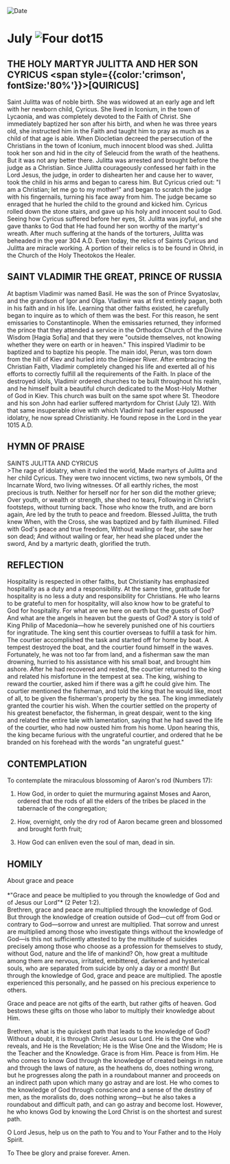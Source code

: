 
<RunningHead />
<Image src="/title-imprint.png" height={68} width={50} alt="Date" className="title-imprint"/>

# <div id="date">July <Image className="four-dot" src="/four-dot.png" height={15} width={15} alt="Four dot" />15</div>

## THE HOLY MARTYR JULITTA AND HER SON CYRICUS <span style={{color:'crimson', fontSize:'80%'}}>[QUIRICUS]</span>

Saint Julitta was of noble birth. She was widowed at an early age and left with her newborn child, Cyricus. She lived in Iconium, in the town of Lycaonia, and was completely devoted to the Faith of Christ. She immediately baptized her son after his birth, and when he was three years old, she instructed him in the Faith and taught him to pray as much as a child of that age is able. When Diocletian decreed the persecution of the Christians in the town of Iconium, much innocent blood was shed. Julitta took her son and hid in the city of Seleucid from the wrath of the heathens. But it was not any better there. Julitta was arrested and brought before the judge as a Christian. Since Julitta courageously confessed her faith in the Lord Jesus, the judge, in order to dishearten her and cause her to waver, took the child in his arms and began to caress him. But Cyricus cried out: "I am a Christian; let me go to my mother!" and began to scratch the judge with his fingernails, turning his face away from him. The judge became so enraged that he hurled the child to the ground and kicked him. Cyricus rolled down the stone stairs, and gave up his holy and innocent soul to God. Seeing how Cyricus suffered before her eyes, St. Julitta was joyful, and she gave thanks to God that He had found her son worthy of the martyr's wreath. After much suffering at the hands of the torturers, Julitta was beheaded in the year 304 A.D. Even today, the relics of Saints Cyricus and Julitta are miracle working. A portion of their relics is to be found in Ohrid, in the Church of the Holy Theotokos the Healer.

## SAINT VLADIMIR THE GREAT, PRINCE OF RUSSIA

At baptism Vladimir was named Basil. He was the son of Prince Svyatoslav, and the grandson of Igor and Olga. Vladimir was at first entirely pagan, both in his faith and in his life. Learning that other faiths existed, he carefully began to inquire as to which of them was the best. For this reason, he sent emissaries to Constantinople. When the emissaries returned, they informed the prince that they attended a service in the Orthodox Church of the Divine Wisdom [Hagia Sofia] and that they were "outside themselves, not knowing whether they were on earth or in heaven." This inspired Vladimir to be baptized and to baptize his people. The main idol, Perun, was torn down from the hill of Kiev and hurled into the Dnieper River. After embracing the Christian Faith, Vladimir completely changed his life and exerted all of his efforts to correctly fulfill all the requirements of the Faith. In place of the destroyed idols, Vladimir ordered churches to be built throughout his realm, and he himself built a beautiful church dedicated to the Most-Holy Mother of God in Kiev. This church was built on the same spot where St. Theodore and his son John had earlier suffered martyrdom for Christ (July 12). With that same insuperable drive with which Vladimir had earlier espoused idolatry, he now spread Christianity. He found repose in the Lord in the year 1015 A.D.


## HYMN OF PRAISE
<div style={{textAlign:'center', color:'crimson', fontWeight:'bold'}}>
SAINTS JULITTA AND CYRICUS
</div>
>The rage of idolatry, when it ruled the world,  
Made martyrs of Julitta and her child Cyricus.  
They were two innocent victims, two new symbols,  
Of the Incarnate Word, two living witnesses.  
Of all earthly riches, the most precious is truth.  
Neither for herself nor for her son did the mother grieve;  
Over youth, or wealth or strength, she shed no tears,  
Following in Christ's footsteps, without turning back.  
Those who know the truth, and are born again,  
Are led by the truth to peace and freedom.  
Blessed Julitta, the truth knew  
When, with the Cross, she was baptized and by faith illumined.  
Filled with God's peace and true freedom,  
Without wailing or fear, she saw her son dead;  
And without wailing or fear, her head she placed under the sword,  
And by a martyric death, glorified the truth.  


## REFLECTION

Hospitality is respected in other faiths, but Christianity has emphasized hospitality as a duty and a responsibility. At the same time, gratitude for hospitality is no less a duty and responsibility for Christians. He who learns to be grateful to men for hospitality, will also know how to be grateful to God for hospitality. For what are we here on earth but the guests of God? And what are the angels in heaven but the guests of God? A story is told of King Philip of Macedonia—how he severely punished one of his courtiers for ingratitude. The king sent this courtier overseas to fulfill a task for him. The courtier accomplished the task and started off for home by boat. A tempest destroyed the boat, and the courtier found himself in the waves. Fortunately, he was not too far from land, and a fisherman saw the man drowning, hurried to his assistance with his small boat, and brought him ashore. After he had recovered and rested, the courtier returned to the king and related his misfortune in the tempest at sea. The king, wishing to reward the courtier, asked him if there was a gift he could give him. The courtier mentioned the fisherman, and told the king that he would like, most of all, to be given the fisherman's property by the sea. The king immediately granted the courtier his wish. When the courtier settled on the property of his greatest benefactor, the fisherman, in great despair, went to the king and related the entire tale with lamentation, saying that he had saved the life of the courtier, who had now ousted him from his home. Upon hearing this, the king became furious with the ungrateful courtier, and ordered that he be branded on his forehead with the words "an ungrateful guest."


## CONTEMPLATION

To contemplate the miraculous blossoming of Aaron's rod (Numbers 17):

1. How God, in order to quiet the murmuring against Moses and Aaron, ordered that the rods of all the elders of the tribes be placed in the tabernacle of the congregation;

2. How, overnight, only the dry rod of Aaron became green and blossomed and brought forth fruit;

3. How God can enliven even the soul of man, dead in sin.


## HOMILY
<div style={{textAlign:'center', color:'crimson', fontWeight:'bold'}}>
About grace and peace
</div>
<br />
<div style={{textAlign:'right'}}>
*"Grace and peace be multiplied to you through the knowledge of God and of Jesus our Lord"* (2 Peter 1:2).
</div>
Brethren, grace and peace are multiplied through the knowledge of God. But through the knowledge of creation outside of God—cut off from God or contrary to God—sorrow and unrest are multiplied. That sorrow and unrest are multiplied among those who investigate things without the knowledge of God—is this not sufficiently attested to by the multitude of suicides precisely among those who choose as a profession for themselves to study, without God, nature and the life of mankind? Oh, how great a multitude among them are nervous, irritated, embittered, darkened and hysterical souls, who are separated from suicide by only a day or a month! But through the knowledge of God, grace and peace are multiplied. The apostle experienced this personally, and he passed on his precious experience to others.

Grace and peace are not gifts of the earth, but rather gifts of heaven. God bestows these gifts on those who labor to multiply their knowledge about Him.

Brethren, what is the quickest path that leads to the knowledge of God? Without a doubt, it is through Christ Jesus our Lord. He is the One who reveals, and He is the Revelation; He is the Wise One and the Wisdom; He is the Teacher and the Knowledge. Grace is from Him. Peace is from Him. He who comes to know God through the knowledge of created beings in nature and through the laws of nature, as the heathens do, does nothing wrong, but he progresses along the path in a roundabout manner and proceeds on an indirect path upon which many go astray and are lost. He who comes to the knowledge of God through conscience and a sense of the destiny of men, as the moralists do, does nothing wrong—but he also takes a roundabout and difficult path, and can go astray and become lost. However, he who knows God by knowing the Lord Christ is on the shortest and surest path.

O Lord Jesus, help us on the path to You and to Your Father and to the Holy Spirit.

To Thee be glory and praise forever. Amen.

